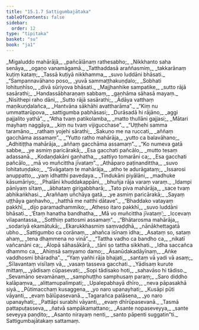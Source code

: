 ```yaml
---
title: "15.1.7 Sattigumbajātaka"
tableOfContents: false
sidebar:
  order: 12
type: "tipitaka"
basket: "su"
book: "ja1"
---
```



<DynamicBreadcrumb />

<Division number="159" book="ja1">

<Paragraph number="3017" type="verses" book="ja1">
_Migaluddo mahārājā,_  
_pañcālānaṃ rathesabho;_  
_Nikkhanto saha senāya,_  
_ogaṇo vanamāgamā._  

</Paragraph>

</Division>
<Division number="160" book="ja1">

<Paragraph number="3018" type="verses" book="ja1">
_Tatthaddasā araññasmiṃ,_  
_takkarānaṃ kuṭiṃ kataṃ;_  
_Tassā kuṭiyā nikkhamma,_  
_suvo luddāni bhāsati._  

</Paragraph>

</Division>
<Division number="161" book="ja1">

<Paragraph number="3019" type="verses" book="ja1">
_“Sampannavāhano poso,_  
_yuvā sammaṭṭhakuṇḍalo;_  
_Sobhati lohituṇhīso,_  
_divā sūriyova bhāsati._  

</Paragraph>

</Division>
<Division number="162" book="ja1">

<Paragraph number="3020" type="verses" book="ja1">
_Majjhanhike sampatike,_  
_sutto rājā sasārathi;_  
_Handassābharaṇaṃ sabbaṃ,_  
_gaṇhāma sāhasā mayaṃ._  

</Paragraph>

</Division>
<Division number="163" book="ja1">

<Paragraph number="3021" type="verses" book="ja1">
_Nisīthepi raho dāni,_  
_Sutto rājā sasārathi;_  
_Ādāya vatthaṃ maṇikuṇḍalañca,_  
_Hantvāna sākhāhi avattharāma”._  

</Paragraph>

</Division>
<Division number="164" book="ja1">

<Paragraph number="3022" type="verses" book="ja1">
_“Kiṃ nu ummattarūpova,_  
_sattigumba pabhāsasi;_  
_Durāsadā hi rājāno,_  
_aggi pajjalito yathā”._  

</Paragraph>

</Division>
<Division number="165" book="ja1">

<Paragraph number="3023" type="verses" book="ja1">
_“Atha tvaṃ patikolamba,_  
_matto thullāni gajjasi;_  
_Mātari mayhaṃ naggāya,_  
_kiṃ nu tvaṃ vijigucchase”._  

</Paragraph>

</Division>
<Division number="166" book="ja1">

<Paragraph number="3024" type="verses" book="ja1">
_“Uṭṭhehi samma taramāno,_  
_rathaṃ yojehi sārathi;_  
_Sakuṇo me na ruccati,_  
_aññaṃ gacchāma assamaṃ”._  

</Paragraph>

</Division>
<Division number="167" book="ja1">

<Paragraph number="3025" type="verses" book="ja1">
_“Yutto ratho mahārāja,_  
_yutto ca balavāhano;_  
_Adhitiṭṭha mahārāja,_  
_aññaṃ gacchāma assamaṃ”._  

</Paragraph>

</Division>
<Division number="168" book="ja1">

<Paragraph number="3026" type="verses" book="ja1">
_“Ko numeva gatā sabbe,_  
_ye asmiṃ paricārakā;_  
_Esa gacchati pañcālo,_  
_mutto tesaṃ adassanā._  

</Paragraph>

</Division>
<Division number="169" book="ja1">

<Paragraph number="3027" type="verses" book="ja1">
_Kodaṇḍakāni gaṇhatha,_  
_sattiyo tomarāni ca;_  
_Esa gacchati pañcālo,_  
_mā vo muñcittha jīvataṃ”._  

</Paragraph>

</Division>
<Division number="170" book="ja1">

<Paragraph number="3028" type="verses" book="ja1">
_Athāparo paṭinandittha,_  
_suvo lohitatuṇḍako;_  
_“Svāgataṃ te mahārāja,_  
_atho te adurāgataṃ;_  
_Issarosi anuppatto,_  
_yaṃ idhatthi pavedaya._  

</Paragraph>

</Division>
<Division number="171" book="ja1">

<Paragraph number="3029" type="verses" book="ja1">
_Tindukāni piyālāni,_  
_madhuke kāsumāriyo;_  
_Phalāni khuddakappāni,_  
_bhuñja rāja varaṃ varaṃ._  

</Paragraph>

</Division>
<Division number="172" book="ja1">

<Paragraph number="3030" type="verses" book="ja1">
_Idampi pānīyaṃ sītaṃ,_  
_ābhataṃ girigabbharā;_  
_Tato piva mahārāja,_  
_sace tvaṃ abhikaṅkhasi._  

</Paragraph>

</Division>
<Division number="173" book="ja1">

<Paragraph number="3031" type="verses" book="ja1">
_Araññaṃ uñchāya gatā,_  
_ye asmiṃ paricārakā;_  
_Sayaṃ uṭṭhāya gaṇhavho,_  
_hatthā me natthi dātave”._  

</Paragraph>

</Division>
<Division number="174" book="ja1">

<Paragraph number="3032" type="verses" book="ja1">
_“Bhaddako vatayaṃ pakkhī,_  
_dijo paramadhammiko;_  
_Atheso itaro pakkhī,_  
_suvo luddāni bhāsati._  

</Paragraph>

</Division>
<Division number="175" book="ja1">

<Paragraph number="3033" type="verses" book="ja1">
_‘Etaṃ hanatha bandhatha,_  
_Mā vo muñcittha jīvataṃ’;_  
_Iccevaṃ vilapantassa,_  
_Sotthiṃ pattosmi assamaṃ”._  

</Paragraph>

</Division>
<Division number="176" book="ja1">

<Paragraph number="3034" type="verses" book="ja1">
_“Bhātarosma mahārāja,_  
_sodariyā ekamātukā;_  
_Ekarukkhasmiṃ saṃvaḍḍhā,_  
_nānākhettagatā ubho._  

</Paragraph>

</Division>
<Division number="177" book="ja1">

<Paragraph number="3035" type="verses" book="ja1">
_Sattigumbo ca corānaṃ,_  
_ahañca isīnaṃ idha;_  
_Asataṃ so, sataṃ ahaṃ,_  
_tena dhammena no vinā”._  

</Paragraph>

</Division>
<Division number="178" book="ja1">

<Paragraph number="3036" type="verses" book="ja1">
_“Tattha vadho ca bandho ca,_  
_nikatī vañcanāni ca;_  
_Ālopā sāhasākārā,_  
_tāni so tattha sikkhati._  

</Paragraph>

</Division>
<Division number="179" book="ja1">

<Paragraph number="3037" type="verses" book="ja1">
_Idha saccañca dhammo ca,_  
_Ahiṃsā saṃyamo damo;_  
_Āsanūdakadāyīnaṃ,_  
_Aṅke vaddhosmi bhāradha”._  

</Paragraph>

</Division>
<Division number="180" book="ja1">

<Paragraph number="3038" type="verses" book="ja1">
_“Yaṃ yañhi rāja bhajati,_  
_santaṃ vā yadi vā asaṃ;_  
_Sīlavantaṃ visīlaṃ vā,_  
_vasaṃ tasseva gacchati._  

</Paragraph>

</Division>
<Division number="181" book="ja1">

<Paragraph number="3039" type="verses" book="ja1">
_Yādisaṃ kurute mittaṃ,_  
_yādisaṃ cūpasevati;_  
_Sopi tādisako hoti,_  
_sahavāso hi tādiso._  

</Paragraph>

</Division>
<Division number="182" book="ja1">

<Paragraph number="3040" type="verses" book="ja1">
_Sevamāno sevamānaṃ,_  
_samphuṭṭho samphusaṃ paraṃ;_  
_Saro diddho kalāpaṃva,_  
_alittamupalimpati;_  
_Upalepabhayā dhīro,_  
_neva pāpasakhā siyā._  

</Paragraph>

</Division>
<Division number="183" book="ja1">

<Paragraph number="3041" type="verses" book="ja1">
_Pūtimacchaṃ kusaggena,_  
_yo naro upanayhati;_  
_Kusāpi pūti vāyanti,_  
_evaṃ bālūpasevanā._  

</Paragraph>

</Division>
<Division number="184" book="ja1">

<Paragraph number="3042" type="verses" book="ja1">
_Tagarañca palāsena,_  
_yo naro upanayhati;_  
_Pattāpi surabhi vāyanti,_  
_evaṃ dhīrūpasevanā._  

</Paragraph>

</Division>
<Division number="185" book="ja1">

<Paragraph number="3043" type="verses" book="ja1">
_Tasmā pattapuṭasseva,_  
_ñatvā sampākamattano;_  
_Asante nopaseveyya,_  
_sante seveyya paṇḍito;_  
_Asanto nirayaṃ nenti,_  
_santo pāpenti suggatin”ti._  


</Paragraph>
</Division>

<Paragraph number="3044" type="center" book="ja1">
Sattigumbajātakaṃ sattamaṃ.
</Paragraph>